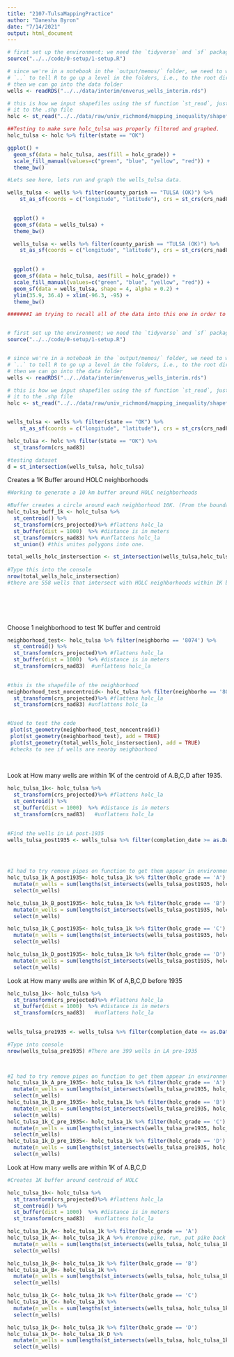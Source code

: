 ```yaml
---
title: "2107-TulsaMappingPractice"
author: "Danesha Byron"
date: "7/14/2021"
output: html_document
---
```


```r
# first set up the environment; we need the `tidyverse` and `sf` packages
source("../../code/0-setup/1-setup.R")
```

```r
# since we're in a notebook in the `output/memos/` folder, we need to we use the
# `..` to tell R to go up a level in the folders, i.e., to the root directory,
# then we can go into the data folder
wells <- readRDS("../../data/interim/enverus_wells_interim.rds")

# this is how we input shapefiles using the sf function `st_read`, just point
# it to the .shp file
holc <- st_read("../../data/raw/univ_richmond/mapping_inequality/shapefile/holc_ad_data.shp")
```








```r
##Testing to make sure holc_tulsa was properly filtered and graphed. 
holc_tulsa <- holc %>% filter(state == "OK")

ggplot() +
  geom_sf(data = holc_tulsa, aes(fill = holc_grade)) +
  scale_fill_manual(values=c("green", "blue", "yellow", "red")) + 
  theme_bw()


```



```r
#Lets see here, lets run and graph the wells_tulsa data. 

wells_tulsa <- wells %>% filter(county_parish == "TULSA (OK)") %>%
    st_as_sf(coords = c("longitude", "latitude"), crs = st_crs(crs_nad83)) 

  
  ggplot() + 
  geom_sf(data = wells_tulsa) +
  theme_bw()

```



```r

  wells_tulsa <- wells %>% filter(county_parish == "TULSA (OK)") %>%
    st_as_sf(coords = c("longitude", "latitude"), crs = st_crs(crs_nad83)) 

  
  ggplot() + 
  geom_sf(data = holc_tulsa, aes(fill = holc_grade)) +
  scale_fill_manual(values=c("green", "blue", "yellow", "red")) +
  geom_sf(data = wells_tulsa, shape = 4, alpha = 0.2) +
  ylim(35.9, 36.4) + xlim(-96.3, -95) +
  theme_bw()

```

```r

#######I am trying to recall all of the data into this one in order to clean everything up so I can properly intersect the wells and holc data####################


# first set up the environment; we need the `tidyverse` and `sf` packages
source("../../code/0-setup/1-setup.R")


# since we're in a notebook in the `output/memos/` folder, we need to we use the
# `..` to tell R to go up a level in the folders, i.e., to the root directory,
# then we can go into the data folder
wells <- readRDS("../../data/interim/enverus_wells_interim.rds")

# this is how we input shapefiles using the sf function `st_read`, just point
# it to the .shp file
holc <- st_read("../../data/raw/univ_richmond/mapping_inequality/shapefile/holc_ad_data.shp")


wells_tulsa <- wells %>% filter(state == "OK") %>%
    st_as_sf(coords = c("longitude", "latitude"), crs = st_crs(crs_nad83)) 

holc_tulsa <- holc %>% filter(state == "OK") %>%
  st_transform(crs_nad83)

#testing dataset
d = st_intersection(wells_tulsa, holc_tulsa)

```

Creates a 1K Buffer around HOLC neighborhoods

```r
#Working to generate a 10 km buffer around HOLC neighborhoods

#Buffer creates a circle around each neighborhood 10K. (From the boundary of each neighborhood)
holc_tulsa_buff_1k <- holc_tulsa %>%
  st_centroid() %>%
  st_transform(crs_projected)%>% #flattens holc_la
  st_buffer(dist = 1000)  %>% #distance is in meters
  st_transform(crs_nad83) %>% #unflattens holc_la
  st_union() #this unites polygons into one.

total_wells_holc_instersection <- st_intersection(wells_tulsa,holc_tulsa_buff_1k)  #takes all of the wells from Tulsa County and buffered data to see how close they are. 
 
#Type this into the console
nrow(total_wells_holc_instersection) 
#there are 558 wells that intersect with HOLC neighborhoods within 1K buffer  

  


  

```

Choose 1 neighborhood to test 1K buffer and centroid

```r
neighborhood_test<- holc_tulsa %>% filter(neighborho == '8074') %>% 
  st_centroid() %>%
  st_transform(crs_projected)%>% #flattens holc_la
  st_buffer(dist = 1000)  %>% #distance is in meters
  st_transform(crs_nad83)  #unflattens holc_la

  
#this is the shapefile of the neighborhood 
neighborhood_test_noncentroid<- holc_tulsa %>% filter(neighborho == '8074') %>% 
  st_transform(crs_projected)%>% #flattens holc_la
  st_transform(crs_nad83) #unflattens holc_la


#Used to test the code
 plot(st_geometry(neighborhood_test_noncentroid))
 plot(st_geometry(neighborhood_test), add = TRUE)
 plot(st_geometry(total_wells_holc_instersection), add = TRUE) 
 #checks to see if wells are nearby neighborhood
 
 
```



Look at How many wells are within 1K of the centroid of A.B,C,D after 1935. 


```r
holc_tulsa_1k<- holc_tulsa %>%
  st_transform(crs_projected)%>% #flattens holc_la
  st_centroid() %>%
  st_buffer(dist = 1000)  %>% #distance is in meters
  st_transform(crs_nad83)   #unflattens holc_la
  

#Find the wells in LA post-1935
wells_tulsa_post1935 <- wells_tulsa %>% filter(completion_date >= as.Date("1934-12-31"))


    

#I had to try remove pipes on function to get them appear in environment 
holc_tulsa_1k_A_post1935<- holc_tulsa_1k %>% filter(holc_grade == 'A') %>% #remove pipe, run, put pipe back run
  mutate(n_wells = sum(lengths(st_intersects(wells_tulsa_post1935, holc_tulsa_1k_A_post1935)))) %>% 
  select(n_wells) 

holc_tulsa_1k_B_post1935<- holc_tulsa_1k %>% filter(holc_grade == 'B') %>%
  mutate(n_wells = sum(lengths(st_intersects(wells_tulsa_post1935, holc_tulsa_1k_B_post1935)))) %>%
  select(n_wells) 

holc_tulsa_1k_C_post1935<- holc_tulsa_1k %>% filter(holc_grade == 'C') %>% 
  mutate(n_wells = sum(lengths(st_intersects(wells_tulsa_post1935, holc_tulsa_1k_C_post1935)))) %>%
  select(n_wells) 

holc_tulsa_1k_D_post1935<- holc_tulsa_1k %>% filter(holc_grade == 'D') %>%  
  mutate(n_wells = sum(lengths(st_intersects(wells_tulsa_post1935, holc_tulsa_1k_D_post1935)))) %>%
  select(n_wells) 

```



Look at How many wells are within 1K of A,B,C,D before 1935

```r
holc_tulsa_1k<- holc_tulsa %>%
  st_transform(crs_projected)%>% #flattens holc_la
  st_buffer(dist = 1000)  %>% #distance is in meters
  st_transform(crs_nad83)   #unflattens holc_la
 

wells_tulsa_pre1935 <- wells_tulsa %>% filter(completion_date <= as.Date("1934-12-31"))

#Type into console
nrow(wells_tulsa_pre1935) #There are 399 wells in LA pre-1935

    

#I had to try remove pipes on function to get them appear in environment 
holc_tulsa_1k_A_pre_1935<- holc_tulsa_1k %>% filter(holc_grade == 'A') %>%  #remove pipe, run, put pipe back run
  mutate(n_wells = sum(lengths(st_intersects(wells_tulsa_pre1935, holc_tulsa_1k_A_pre_1935)))) 
  select(n_wells) 
holc_tulsa_1k_B_pre_1935<- holc_tulsa_1k %>% filter(holc_grade == 'B') %>%
  mutate(n_wells = sum(lengths(st_intersects(wells_tulsa_pre1935, holc_tulsa_1k_B_pre_1935)))) %>%
  select(n_wells) 
holc_tulsa_1k_C_pre_1935<- holc_tulsa_1k %>% filter(holc_grade == 'C') %>% 
  mutate(n_wells = sum(lengths(st_intersects(wells_tulsa_pre1935, holc_tulsa_1k_C_pre_1935)))) %>%
  select(n_wells) 
holc_tulsa_1k_D_pre_1935<- holc_tulsa_1k %>% filter(holc_grade == 'D') %>% 
  mutate(n_wells = sum(lengths(st_intersects(wells_tulsa_pre1935, holc_tulsa_1k_D_pre_1935))))
  select(n_wells) 

```


Look at How many wells are within 1K of A.B,C,D  

```r
#Creates 1K buffer around centroid of HOLC

holc_tulsa_1k<- holc_tulsa %>%
  st_transform(crs_projected)%>% #flattens holc_la
  st_centroid() %>%
  st_buffer(dist = 1000)  %>% #distance is in meters
  st_transform(crs_nad83)   #unflattens holc_la

holc_tulsa_1k_A<- holc_tulsa_1k %>% filter(holc_grade == 'A') 
holc_tulsa_1k_A<- holc_tulsa_1k_A %>% #remove pike, run, put pike back run
  mutate(n_wells = sum(lengths(st_intersects(wells_tulsa, holc_tulsa_1k_A)))) %>%
  select(n_wells) 

holc_tulsa_1k_B<- holc_tulsa_1k %>% filter(holc_grade == 'B')
holc_tulsa_1k_B<- holc_tulsa_1k %>%
  mutate(n_wells = sum(lengths(st_intersects(wells_tulsa, holc_tulsa_1k_B)))) %>%
  select(n_wells) 

holc_tulsa_1k_C<- holc_tulsa_1k %>% filter(holc_grade == 'C') 
holc_tulsa_1k_C<- holc_tulsa_1k %>%  
  mutate(n_wells = sum(lengths(st_intersects(wells_tulsa, holc_tulsa_1k_C)))) %>%
  select(n_wells) 

holc_tulsa_1k_D<- holc_tulsa_1k %>% filter(holc_grade == 'D')
holc_tulsa_1k_D<- holc_tulsa_1k_D %>%
  mutate(n_wells = sum(lengths(st_intersects(wells_tulsa, holc_tulsa_1k_D))))%>%
  select(n_wells) 
```